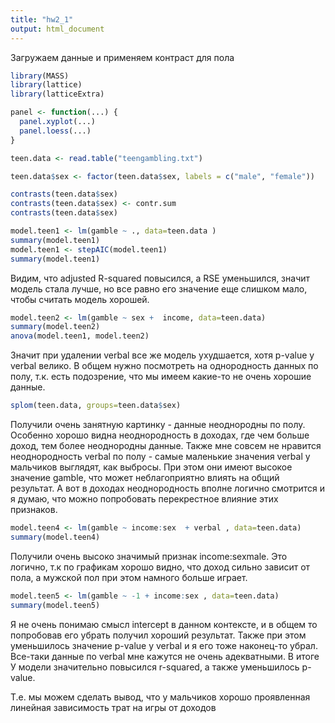 ```yaml
---
title: "hw2_1"
output: html_document
---
```


Загружаем данные и применяем контраст для пола

```r
library(MASS)
library(lattice)
library(latticeExtra)

panel <- function(...) {  
  panel.xyplot(...)
  panel.loess(...)
}

teen.data <- read.table("teengambling.txt")

teen.data$sex <- factor(teen.data$sex, labels = c("male", "female"))

contrasts(teen.data$sex)
contrasts(teen.data$sex) <- contr.sum
contrasts(teen.data$sex)

model.teen1 <- lm(gamble ~ ., data=teen.data )
summary(model.teen1)
model.teen1 <- stepAIC(model.teen1)
summary(model.teen1)
```

Видим, что adjusted R-squared повысился, а RSE уменьшился, значит модель стала лучше, но все равно его значение еще слишком мало, чтобы считать модель хорошей.

```r
model.teen2 <- lm(gamble ~ sex +  income, data=teen.data)
summary(model.teen2)
anova(model.teen1, model.teen2)
```

Значит при удалении verbal все же модель ухудшается, хотя p-value у verbal велико.
В общем нужно посмотреть на однородность данных по полу, т.к. есть подозрение, что мы имеем какие-то не очень хорошие данные.

```r

splom(teen.data, groups=teen.data$sex)

```

Получили очень занятную картинку - данные неоднородны по полу. Особенно хорошо видна неоднородность в доходах, где чем больше доход, тем более неоднородны данные. Также мне совсем не нравится неоднородность verbal по полу - самые маленькие значения verbal у мальчиков выглядят, как выбросы. При этом они имеют высокое значение gamble, что может неблагоприятно влиять на общий результат. А вот в доходах неоднородность вполне логично смотрится и я думаю, что можно попробовать перекрестное влияние этих признаков.

```r
model.teen4 <- lm(gamble ~ income:sex  + verbal , data=teen.data)
summary(model.teen4)
```

Получили очень высоко значимый признак income:sexmale. Это логично, т.к по графикам хорошо видно, что доход сильно зависит от пола, а мужской пол при этом намного больше играет. 

```r
model.teen5 <- lm(gamble ~ -1 + income:sex , data=teen.data)
summary(model.teen5)
```

Я не очень понимаю смысл intercept в данном контексте, и в общем то попробовав его убрать получил хороший результат. Также при этом уменьшилось значение p-value у verbal и я его тоже наконец-то убрал. Все-таки данные по verbal мне кажутся не очень адекватными. В итоге У модели значительно повысился r-squared, а также уменьшилось p-value.

Т.е. мы можем сделать вывод, что у мальчиков хорошо проявленная линейная зависимость трат на игры от доходов